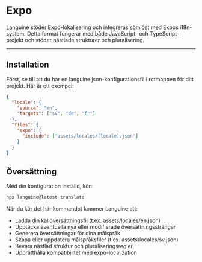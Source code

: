 # Expo

Languine stöder Expo-lokalisering och integreras sömlöst med Expos i18n-system. Detta format fungerar med både JavaScript- och TypeScript-projekt och stöder nästlade strukturer och pluralisering.

---

## Installation

Först, se till att du har en languine.json-konfigurationsfil i rotmappen för ditt projekt. Här är ett exempel:

```json
{
  "locale": {
    "source": "en",
    "targets": ["sv", "de", "fr"]
  },
  "files": {
    "expo": {
      "include": ["assets/locales/[locale].json"]
    }
  }
}
```

## Översättning

Med din konfiguration inställd, kör:

```bash
npx languine@latest translate
```

När du kör det här kommandot kommer Languine att:

- Ladda din källöversättningsfil (t.ex. assets/locales/en.json)
- Upptäcka eventuella nya eller modifierade översättningssträngar
- Generera översättningar för dina målspråk
- Skapa eller uppdatera målspråksfiler (t.ex. assets/locales/sv.json)
- Bevara nästlad struktur och pluraliseringsregler
- Upprätthålla kompatibilitet med expo-localization
